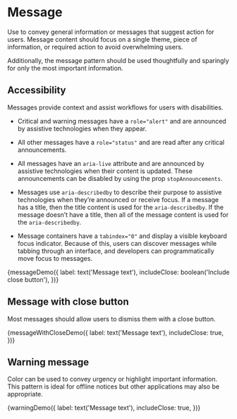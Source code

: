 
<Meta title="Components/Message" decorators={[withKnobs]} />

# Message

Use to convey general information or messages that suggest action for users.
Message content should focus on a single theme, piece of information, or
required action to avoid overwhelming users.

Additionally, the message pattern should be used thoughtfully and sparingly for
only the most important information.

## Accessibility

Messages provide context and assist workflows for users with disabilities.

- Critical and warning messages have a `role="alert"` and are announced by
  assistive technologies when they appear.

- All other messages have a `role="status"` and are read after any critical
  announcements.

- All messages have an `aria-live` attribute and are announced by assistive
  technologies when their content is updated. These announcements can be disabled
  by using the prop `stopAnnouncements`.

- Messages use `aria-describedby` to describe their purpose to assistive
  technologies when they’re announced or receive focus. If a message has a title,
  then the title content is used for the `aria-describedby`. If the message
  doesn’t have a title, then all of the message content is used for the
  `aria-describedby`.
- Message containers have a `tabindex="0"` and display a visible keyboard focus
  indicator. Because of this, users can discover messages while tabbing
  through an interface, and developers can programmatically move focus to messages.

<Preview>
  <Story name="Message" height="120px">
    {messageDemo({
      label: text('Message text'),
      includeClose: boolean('Include close button'),
    })}
  </Story>
</Preview>

## Message with close button

Most messages should allow users to dismiss them with a close button.

<Preview>
  <Story name="Message with close" height="120px">
    {messageWithCloseDemo({
      label: text('Message text'),
      includeClose: true,
    })}
  </Story>
</Preview>

## Warning message

Color can be used to convey urgency or highlight important information. This
pattern is ideal for offline notices but other applications may also be
appropriate.

<Preview>
  <Story name="Warning" height="120px">
    {warningDemo({
      label: text('Message text'),
      includeClose: true,
    })}
  </Story>
</Preview>
